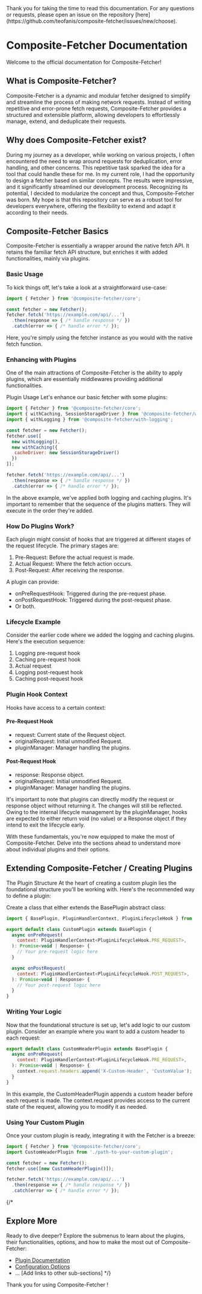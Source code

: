 
<Callout type="info" emoji="ℹ️">
  Thank you for taking the time to read this documentation. For any questions or requests, please open an issue on the repository [here](https://github.com/teofanis/composite-fetcher/issues/new/choose).
</Callout>

# Composite-Fetcher Documentation

Welcome to the official documentation for Composite-Fetcher!

## What is Composite-Fetcher?

Composite-Fetcher is a dynamic and modular fetcher designed to simplify and streamline the process of making network requests. Instead of writing repetitive and error-prone fetch requests, Composite-Fetcher provides a structured and extensible platform, allowing developers to effortlessly manage, extend, and deduplicate their requests.

## Why does Composite-Fetcher exist?

During my journey as a developer, while working on various projects, I often encountered the need to wrap around requests for deduplication, error handling, and other concerns. This repetitive task sparked the idea for a tool that could handle these for me. In my current role, I had the opportunity to design a fetcher based on similar concepts. The results were impressive, and it significantly streamlined our development process. Recognizing its potential, I decided to modularize the concept and thus, Composite-Fetcher was born. My hope is that this repository can serve as a robust tool for developers everywhere, offering the flexibility to extend and adapt it according to their needs.

## Composite-Fetcher Basics

Composite-Fetcher is essentially a wrapper around the native fetch API. It retains the familiar fetch API structure, but enriches it with added functionalities, mainly via plugins.

### Basic Usage
To kick things off, let's take a look at a straightforward use-case:

```js copy
import { Fetcher } from '@composite-fetcher/core';

const fetcher = new Fetcher();
fetcher.fetch('https://example.com/api/...')
  .then(response => { /* handle response */ })
  .catch(error => { /* handle error */ });

``` 

Here, you're simply using the fetcher instance as you would with the native fetch function.

### Enhancing with Plugins

One of the main attractions of Composite-Fetcher is the ability to apply plugins, which are essentially middlewares providing additional functionalities.

Plugin Usage
Let's enhance our basic fetcher with some plugins:

```js copy
import { Fetcher } from '@composite-fetcher/core';
import { withCaching, SessionStorageDriver } from '@composite-fetcher/with-caching';
import { withLogging } from '@composite-fetcher/with-logging';

const fetcher = new Fetcher();
fetcher.use([
  new withLogging(),
  new withCaching({
   cacheDriver: new SessionStorageDriver()
  })
]);

fetcher.fetch('https://example.com/api/...')
  .then(response => { /* handle response */ })
  .catch(error => { /* handle error */ });

``` 

In the above example, we've applied both logging and caching plugins. It's important to remember that the sequence of the plugins matters. They will execute in the order they're added.

### How Do Plugins Work?

Each plugin might consist of hooks that are triggered at different stages of the request lifecycle. The primary stages are:

1. Pre-Request: Before the actual request is made.
2. Actual Request: Where the fetch action occurs.
3. Post-Request: After receiving the response.

A plugin can provide:

- onPreRequestHook: Triggered during the pre-request phase.
- onPostRequestHook: Triggered during the post-request phase.
- Or both.

### Lifecycle Example
Consider the earlier code where we added the logging and caching plugins. Here's the execution sequence:

1. Logging pre-request hook
2. Caching pre-request hook
3. Actual request
4. Logging post-request hook
5. Caching post-request hook

### Plugin Hook Context

Hooks have access to a certain context:

#### Pre-Request Hook

 - request: Current state of the Request object.
 - originalRequest: Initial unmodified Request.
 - pluginManager: Manager handling the plugins.

#### Post-Request Hook

 - response: Response object.
 - originalRequest: Initial unmodified Request.
 - pluginManager: Manager handling the plugins.

It's important to note that plugins can directly modify the request or response object without returning it. The changes will still be reflected. Owing to the internal lifecycle management by the pluginManager, hooks are expected to either return void (no value) or a Response object if they intend to exit the lifecycle early.


With these fundamentals, you're now equipped to make the most of Composite-Fetcher. Delve into the sections ahead to understand more about individual plugins and their options.

## Extending Composite-Fetcher / Creating Plugins

The Plugin Structure
At the heart of creating a custom plugin lies the foundational structure you'll be working with. Here's the recommended way to define a plugin:

Create a class that either extends the BasePlugin abstract class:

```js copy copy 
import { BasePlugin, PluginHandlerContext, PluginLifecycleHook } from '@composite-fetcher/core';

export default class CustomPlugin extends BasePlugin {
  async onPreRequest(
    context: PluginHandlerContext<PluginLifecycleHook.PRE_REQUEST>,
  ): Promise<void | Response> {
    // Your pre-request logic here
  }

  async onPostRequest(
    context: PluginHandlerContext<PluginLifecycleHook.POST_REQUEST>,
  ): Promise<void | Response> {
    // Your post-request logic here
  }
}

```

### Writing Your Logic 

Now that the foundational structure is set up, let's add logic to our custom plugin. Consider an example where you want to add a custom header to each request:
```js copy
export default class CustomHeaderPlugin extends BasePlugin {
  async onPreRequest(
    context: PluginHandlerContext<PluginLifecycleHook.PRE_REQUEST>,
  ): Promise<void | Response> {
    context.request.headers.append('X-Custom-Header', 'CustomValue');
  }
}
``` 
In this example, the CustomHeaderPlugin appends a custom header before each request is made. The context.request provides access to the current state of the request, allowing you to modify it as needed.

### Using Your Custom Plugin
Once your custom plugin is ready, integrating it with the Fetcher is a breeze:

```js copy
import { Fetcher } from '@composite-fetcher/core';
import CustomHeaderPlugin from './path-to-your-custom-plugin';

const fetcher = new Fetcher();
fetcher.use([new CustomHeaderPlugin()]);

fetcher.fetch('https://example.com/api/...')
  .then(response => { /* handle response */ })
  .catch(error => { /* handle error */ });

```
{/* 
## Explore More

Ready to dive deeper? Explore the submenus to learn about the plugins, their functionalities, options, and how to make the most out of Composite-Fetcher:

- [Plugin Documentation](./plugins)
- [Configuration Options](./configuration)
- ... [Add links to other sub-sections] */}

Thank you for using Composite-Fetcher !
